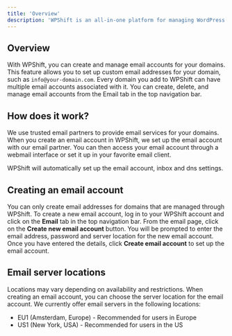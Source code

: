 ```yaml
---
title: 'Overview'
description: 'WPShift is an all-in-one platform for managing WordPress sites. We have added the ability to create and manage email accounts for your domains.'
---
```


## Overview
With WPShift, you can create and manage email accounts for your domains. This feature allows you to set up custom email addresses for your domain, such as `info@your-domain.com`.
Every domain you add to WPShift can have multiple email accounts associated with it. You can create, delete, and manage email accounts from the Email tab in the top navigation bar.

## How does it work?
We use trusted email partners to provide email services for your domains. When you create an email account in WPShift, we set up the email account with our email partner. You can then access your email account through a webmail interface or set it up in your favorite email client.

WPShift will automatically set up the email account, inbox and dns settings.

## Creating an email account
<Info>You can only create email addresses for domains that are managed through WPShift.</Info>
To create a new email account, log in to your WPShift account and click on the **Email** tab in the top navigation bar. From the email page, click on the **Create new email account** button. You will be prompted to enter the email address, password and server location for the new email account. Once you have entered the details, click **Create email account** to set up the email account.

## Email server locations
<Info>Locations may vary depending on availability and restrictions.</Info>
When creating an email account, you can choose the server location for the email account. We currently offer email servers in the following locations:
- EU1 (Amsterdam, Europe) - Recommended for users in Europe
- US1 (New York, USA) - Recommended for users in the US
